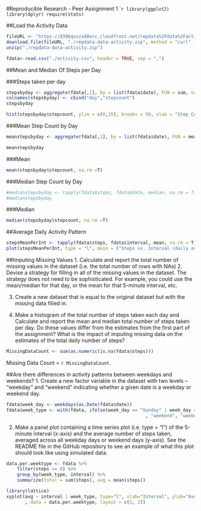 #Reproducible Research - Peer Assignment 1
````r
library(ggplot2)
library(dplyr)
require(stats)
```

##Load the Activity Data
```r
fileURL <- "https://d396qusza40orc.cloudfront.net/repdata%2Fdata%2Factivity.zip"
download.file(fileURL, "./repdata-data-activity.zip", method = "curl" )
unzip("./repdata-data-activity.zip")

fdata<-read.csv("./activity.csv", header = TRUE, sep = ",")
```

##Mean and Median Of Steps per Day

###Steps taken per day
```r
stepsbyday <- aggregate(fdata[,1], by = list(fdata$date), FUN = sum, na.rm = TRUE)
colnames(stepsbyday) <- cbind("day","stepcount")
stepsbyday

hist(stepsbyday$stepcount, ylim = c(0,15), breaks = 50, xlab = "Step Count", main = "Histogram Of StepCount")

```


###Mean Step Count by Day
```r
meanstepsbyday <- aggregate(fdata[,1], by = list(fdata$date), FUN = mean, na.action = na.omit)

meanstepsbyday
```
###Mean

```r
mean(stepsbyday$stepcount, na.rm =T)

```

###Median Step Count by Day

```r
#medianstepsbyday <- tapply(fdata$steps, fdata$date, median, na.rm = T)
#medianstepsbyday

```

###Median
```r
median(stepsbyday$stepcount, na.rm =T)

```

##Average Daily Activity Pattern
```r
stepsMeanPerInt <- tapply(fdata$steps, fdata$interval, mean, na.rm = T)
plot(stepsMeanPerInt, type = "l", main = ("Steps vs. Interval (daily average)"), ylab = "# of steps")
```

##Imputing Missing Values
1. Calculate and report the total number of missing values in the dataset (i.e. the total number of rows with NAs)
2. Devise a strategy for filling in all of the missing values in the dataset. The strategy does not need to be sophisticated. For example, you could use the mean/median for that day, or the mean for that 5-minute interval, etc.

3. Create a new dataset that is equal to the original dataset but with the missing data filled in.

4. Make a histogram of the total number of steps taken each day and Calculate and report the mean and median total number of steps taken per day. Do these values differ from the estimates from the first part of the assignment? What is the impact of imputing missing data on the estimates of the total daily number of steps?

```r
MissingDataCount <- sum(as.numeric(is.na(fdata$steps)))
```
Missing Data Count  = `r MissingDataCount`.

##Are there differences in activity patterns between weekdays and weekends?
1. Create a new factor variable in the dataset with two levels – “weekday” and “weekend” indicating whether a given date is a weekday or weekend day.

```r
fdata$week_day <- weekdays(as.Date(fdata$date))
fdata$week_type <- with(fdata, ifelse(week_day == "Sunday" | week_day == "Saturday"
                                                    , "weekend", "weekday"))
```

2. Make a panel plot containing a time series plot (i.e. type = “l”) of the 5-minute interval (x-axis) and the average number of steps taken, averaged across all weekday days or weekend days (y-axis). See the README file in the GitHub repository to see an example of what this plot should look like using simulated data.

```r
data.per.weektype <- fdata %>% 
    filter(steps >= 0) %>% 
    group_by(week_type, interval) %>% 
    summarize(total = sum(steps), avg = mean(steps))

library(lattice)
xyplot(avg ~ interval | week_type, type="l", xlab="Interval", ylab="Average number of steps"
       , data = data.per.weektype, layout = c(1, 2))

```
